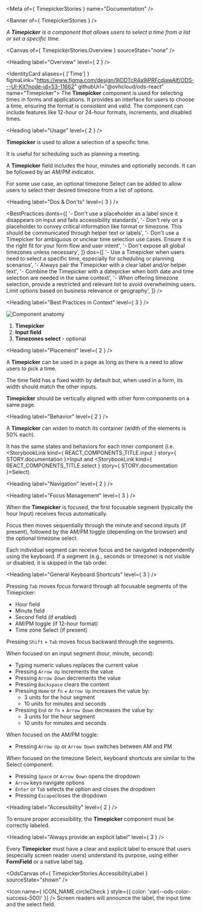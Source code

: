 
<Meta of={ TimepickerStories } name="Documentation" />

<Banner of={ TimepickerStories } />

_A **Timepicker** is a component that allows users to select a time from a list or set a specific time._

<Canvas of={ TimepickerStories.Overview } sourceState="none" />

<Heading label="Overview" level={ 2 } />

<IdentityCard aliases={ ['Time'] }
              figmaLink="https://www.figma.com/design/9jDDTcR4a9jPRFcdjawAlf/ODS---UI-Kit?node-id=53-11662"
              githubUrl="@ovhcloud/ods-react"
              name="Timepicker">
  The **Timepicker** component is used for selecting times in forms and applications. It provides an interface for users to choose a time, ensuring the format is consistent and valid. The component can include features like 12-hour or 24-hour formats, increments, and disabled times.
</IdentityCard>

<Heading label="Usage" level={ 2 } />

**Timepicker** is used to allow a selection of a specific time.

It is useful for scheduling such as planning a meeting.

A **Timepicker** field includes the hour, minutes and optionally seconds. It can be followed by an AM/PM indicator.

For some use case, an optional timezone Select can be added to allow users to select their desired timezone from a list of options.

<Heading label="Dos & Don'ts" level={ 3 } />

<BestPractices
  donts={[
    '- Don\'t use a placeholder as a label since it disappears on input and fails accessibility standards',
    '- Don\'t rely on a placeholder to convey critical information like format or timezone. This should be communicated through helper text or labels',
    '- Don\'t use a Timepicker for ambiguous or unclear time selection use cases. Ensure it is the right fit for your form flow and user intent',
    '- Don\'t expose all global timezones unless necessary',
  ]}
  dos={[
    '- Use a Timepicker when users need to select a specific time, especially for scheduling or planning scenarios',
    '- Always pair the Timepicker with a clear label and/or helper text',
    '- Combine the Timepicker with a datepicker when both date and time selection are needed in the same context',
    '- When offering timezone selection, provide a restricted and relevant list to avoid overwhelming users. Limit options based on business relevance or geography',
  ]}
/>

<Heading label="Best Practices in Context" level={ 3 } />

![Component anatomy](/assets/base-assets/components/timepicker/anatomy.png "Component anatomy")

1. **Timepicker**
2. **Input field**
3. **Timezones select** - optional

<Heading label="Placement" level={ 2 } />

A **Timepicker** can be used in a page as long as there is a need to allow users to pick a time.

The time field has a fixed width by default but, when used in a form, its width should match the other inputs.

**Timepicker** should be vertically aligned with other form components on a same page.

<Heading label="Behavior" level={ 2 } />

A **Timepicker** can widen to match its container (width of the elements is 50% each).

It has the same states and behaviors for each inner component (i.e. <StorybookLink kind={ REACT_COMPONENTS_TITLE.input } story={ STORY.documentation }>Input</StorybookLink> and <StorybookLink kind={ REACT_COMPONENTS_TITLE.select } story={ STORY.documentation }>Select</StorybookLink>).

<Heading label="Navigation" level={ 2 } />

<Heading label="Focus Management" level={ 3 } />

When the **Timepicker** is focused, the first focusable segment (typically the hour Input) receives focus automatically.

Focus then moves sequentially through the minute and second inputs (if present), followed by the AM/PM toggle (depending on the browser) and the optional timezone select.

Each individual segment can receive focus and be navigated independently using the keyboard. If a segment (e.g., seconds or timezone) is not visible or disabled, it is skipped in the tab order.

<Heading label="General Keyboard Shortcuts" level={ 3 } />

Pressing `Tab` moves focus forward through all focusable segments of the Timepicker:
* Hour field
* Minute field
* Second field (if enabled)
* AM/PM toggle (if 12-hour format)
* Time zone Select (if present)

Pressing `Shift` + `Tab` moves focus backward through the segments.

When focused on an input segment (hour, minute, second):
* Typing numeric values replaces the current value
* Pressing `Arrow Up` increments the value
* Pressing `Arrow Down` decrements the value
* Pressing `Backspace` clears the content
* Pressing `Home` or `fn` + `Arrow Up` increases the value by:
  * 3 units for the hour segment
  * 10 units for minutes and seconds
* Pressing `End` or `fn` + `Arrow Down` decreases the value by:
  * 3 units for the hour segment
  * 10 units for minutes and seconds

When focused on the AM/PM toggle:
* Pressing `Arrow Up` or `Arrow Down` switches between AM and PM

When focused on the timezone Select, keyboard shortcuts are similar to the Select component:
* Pressing `Space` or `Arrow Down` opens the dropdown
* `Arrow` keys navigate options
* `Enter` or `Tab` selects the option and closes the dropdown
* Pressing `Escape`closes the dropdown

<Heading label="Accessibility" level={ 2 } />

To ensure proper accessibility, the **Timepicker** component must be correctly labeled.

<Heading label="Always provide an explicit label" level={ 3 } />

Every **Timepicker** must have a clear and explicit label to ensure that users (especially screen reader users) understand its purpose,
using either **FormField** or a native label tag.

<OdsCanvas of={ TimepickerStories.AccessibilityLabel } sourceState="shown" />

<Icon name={ ICON_NAME.circleCheck }
      style={{ color: 'var(--ods-color-success-500)' }} /> Screen readers will announce the label, the input time and the select field.
